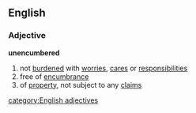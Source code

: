 ==English==
===Adjective===
'''unencumbered'''
#not [[burden]]ed with [[worries]], [[care]]s or [[responsibilities]]
#free of [[encumbrance]]
#of [[property]], not subject to any [[claim]]s
[[category:English adjectives]]